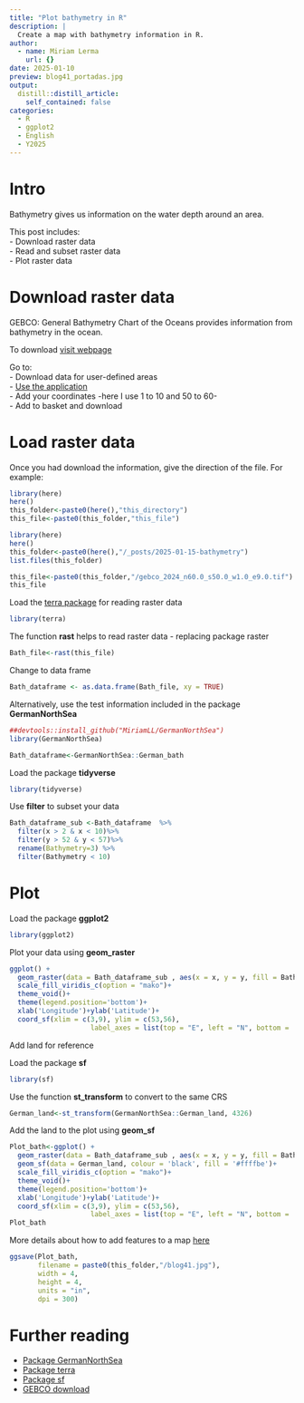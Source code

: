 ```yaml
---
title: "Plot bathymetry in R"
description: |
  Create a map with bathymetry information in R.
author:
  - name: Miriam Lerma
    url: {}
date: 2025-01-10
preview: blog41_portadas.jpg
output:
  distill::distill_article:
    self_contained: false
categories:
  - R
  - ggplot2
  - English
  - Y2025
---
```


# Intro

Bathymetry gives us information on the water depth around an area.

This post includes:  
- Download raster data   
- Read and subset raster data  
- Plot raster data  

# Download raster data

GEBCO: General Bathymetry Chart of the Oceans provides information from bathymetry in the ocean.

To download [visit webpage](https://www.gebco.net/data_and_products/gridded_bathymetry_data/#area)

Go to:  
- Download data for user-defined areas  
- [Use the application](https://download.gebco.net/)  
- Add your coordinates -here I use 1 to 10 and 50 to 60-  
- Add to basket and download

# Load raster data

Once you had download the information, give the direction of the file. For example:

```r
library(here)
here()
this_folder<-paste0(here(),"this_directory")
this_file<-paste0(this_folder,"this_file")
```

```r
library(here)
here()
this_folder<-paste0(here(),"/_posts/2025-01-15-bathymetry")
list.files(this_folder)
```

```r
this_file<-paste0(this_folder,"/gebco_2024_n60.0_s50.0_w1.0_e9.0.tif")
this_file
```

Load the [terra package](https://datacarpentry.org/r-raster-vector-geospatial/01-raster-structure.html) for reading raster data

```r
library(terra)
```

The function **rast** helps to read raster data - replacing package raster

```r
Bath_file<-rast(this_file)
```

Change to data frame

```r
Bath_dataframe <- as.data.frame(Bath_file, xy = TRUE)
```

Alternatively, use the test information included in the package **GermanNorthSea**

```r
##devtools::install_github("MiriamLL/GermanNorthSea")
library(GermanNorthSea)
```

```r
Bath_dataframe<-GermanNorthSea::German_bath
```

Load the package **tidyverse** 

```r
library(tidyverse)
```

Use **filter** to subset your data 

```r
Bath_dataframe_sub <-Bath_dataframe  %>%
  filter(x > 2 & x < 10)%>%
  filter(y > 52 & y < 57)%>%
  rename(Bathymetry=3) %>%
  filter(Bathymetry < 10)
```


# Plot

Load the package **ggplot2** 

```r
library(ggplot2)
```

Plot your data using **geom_raster**

```r
ggplot() +
  geom_raster(data = Bath_dataframe_sub , aes(x = x, y = y, fill = Bathymetry)) +
  scale_fill_viridis_c(option = "mako")+
  theme_void()+
  theme(legend.position='bottom')+
  xlab('Longitude')+ylab('Latitude')+
  coord_sf(xlim = c(3,9), ylim = c(53,56),
                    label_axes = list(top = "E", left = "N", bottom = 'E', right='N'))

```

Add land for reference

Load the package **sf**

```r
library(sf)
```
Use the function **st_transform** to convert to the same CRS

```r
German_land<-st_transform(GermanNorthSea::German_land, 4326)
```

Add the land to the plot using **geom_sf**

```r
Plot_bath<-ggplot() +
  geom_raster(data = Bath_dataframe_sub , aes(x = x, y = y, fill = Bathymetry)) +
  geom_sf(data = German_land, colour = 'black', fill = '#ffffbe')+
  scale_fill_viridis_c(option = "mako")+
  theme_void()+
  theme(legend.position='bottom')+
  xlab('Longitude')+ylab('Latitude')+
  coord_sf(xlim = c(3,9), ylim = c(53,56),
                    label_axes = list(top = "E", left = "N", bottom = 'E', right='N'))
Plot_bath
```

More details about how to add features to a map [here](https://www.miriam-lerma.com/posts/2023-03-04-mapping-in-r/)

```r
ggsave(Plot_bath,
       filename = paste0(this_folder,"/blog41.jpg"),
       width = 4, 
       height = 4, 
       units = "in",
       dpi = 300)
```

# Further reading

- [Package GermanNorthSea](https://github.com/MiriamLL/GermanNorthSea)
- [Package terra](https://rspatial.github.io/terra/) 
- [Package sf](https://r-spatial.github.io/sf/)
- [GEBCO download](https://download.gebco.net/)

